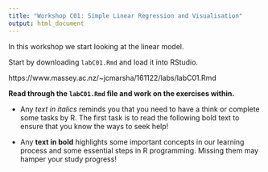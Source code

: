 ```yaml
---
title: "Workshop C01: Simple Linear Regression and Visualisation"
output: html_document
---
```


In this workshop we start looking at the linear model.

Start by downloading `labC01.Rmd` and load it into RStudio.

https://www.massey.ac.nz/~jcmarsha/161122/labs/labC01.Rmd

**Read through the `labC01.Rmd` file and work on the exercises within.**

 - Any *text in italics* reminds you that you need to have a think or complete some tasks by R. The first task is to read the following bold text to ensure that you know the ways to seek help!

 - Any **text in bold** highlights some important concepts in our learning process and some essential steps in R programming. Missing them may hamper your study progress!
